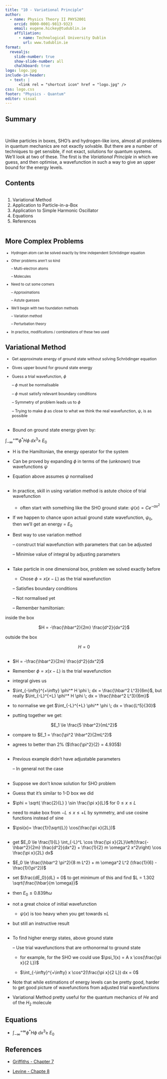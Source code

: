 ```yaml
---
title: "10 - Variational Principle"
author:
  - name: Physics Theory II PHYS2001
    orcid: 0000-0001-9813-9323
    email: eugene.hickey@tudublin.ie
    affiliation: 
      - name: Technological University Dublin
        url: www.tudublin.ie
format:
  revealjs:
    slide-number: true
    show-slide-number: all
    chalkboard: true
logo: logo.jpg
include-in-header:
  - text: |
      <link rel = "shortcut icon" href = "logo.jpg" />
css: logo.css
footer: "Physics - Quantum"
editor: visual
---
```


## Summary

<br>

Unlike particles in boxes, SHO's and hydrogen-like ions, almost all problems in quantum mechanics are not exactly solvable. But there are a number of techniques to get sensible, if not exact, solutions for quantum systems. We'll look at two of these. The first is the *Variational Principle* in which we guess, and then optimise, a wavefunction in such a way to give an upper bound for the energy levels.

## Contents

:::::::: columns
:::: {.column width="100%"}
::: {style="font-size: 100%;"}
1.  Variational Method
2.  Application to Particle-in-a-Box
3.  Application to Simple Harmonic Oscillator
4.  Equations
5.  References
:::
::::

::: {.column width="0%"}
:::

:::: {.column width="0%"}
::: {style="font-size: 90%;"}
:::
::::
::::::::

## More Complex Problems

::: {style="font-size: 80%;"}
-   Hydrogen atom can be solved exactly by time independent Schrödinger equation

-   Other problems aren’t so kind

    – Multi-electron atoms

    – Molecules

-   Need to cut some corners

    – Approximations

    – Astute guesses

-   We’ll begin with two foundation methods

    – Variation method

    – Perturbation theory

-   In practice, modifications / combinations of these two used
:::

## Variational Method

::: {style="font-size: 90%;"}
-   Get approximate energy of ground state without solving Schrödinger equation

-   Gives upper bound for ground state energy

-   Guess a trial wavefunction, $\phi$

    – $\phi$ must be normalisable

    – $\phi$ must satisfy relevant boundary conditions

    – Symmetry of problem leads us to $\phi$

    – Trying to make $\phi$ as close to what we think the real wavefunction, $\psi$, is as possible
:::

## 

-   Bound on ground state energy given by:

$\int_{-\infty}^{+\infty} \phi^* H \phi \; dx^3 \ge \; E_0$

-   H is the Hamiltonian, the energy operator for the system

-   Can be proved by expanding $\phi$ in terms of the (unknown) true wavefunctions $\psi$

-   Equation above assumes $\psi$ normalised

## 

-   In practice, skill in using variation method is astute choice of trial wavefunction

    -   often start with something like the SHO ground state: $\psi(x) = C e^{-\alpha x^2}$

-   If we happen to chance upon actual ground state wavefunction, $\psi_0$, then we’ll get an energy = $E_0$

-   Best way to use variation method

    – construct trial wavefunction with parameters that can be adjusted

    – Minimise value of integral by adjusting parameters

## 

-   Take particle in one dimensional box, problem we solved exactly before

    -   Chose $\phi = x(x-L)$ as the trial wavefunction

    – Satisfies boundary conditions

    – Not normalised yet

    – Remember hamiltonian:

inside the box

<center>$H = -\frac{\hbar^2}{2m}  \frac{d^2}{dx^2}$</center>

outside the box

<center>$H = 0$</center>

## 

-   $H = -\frac{\hbar^2}{2m}  \frac{d^2}{dx^2}$

-   Remember $\phi = x(x-L)$ is the trial wavefunction

-   integral gives us

-   $\int_{-\infty}^{+\infty} \phi^* H \phi \; dx = \frac{\hbar^2 L^3}{6m}$, but really $\int_{-L}^{+L} \phi^* H \phi \; dx = \frac{\hbar^2 L^3}{6m}$

-   to normalise we get $\int_{-L}^{+L} \phi^* \phi \; dx = \frac{L^5}{30}$

-   putting together we get:

<center>$E_1 \le \frac{5 \hbar^2}{mL^2}$</center>

-   compare to $E_1 = \frac{\pi^2 \hbar^2}{2mL^2}$

-   agrees to better than 2% ($\frac{\pi^2}{2} = 4.935$)

## 

-   Previous example didn’t have adjustable parameters

    – In general not the case

## 

-   Suppose we don’t know solution for SHO problem

-   Guess that it’s similar to 1-D box we did

-   $\phi = \sqrt{ \frac{2}{L} } \sin \frac{\pi x}{L}$ for $0 \le x \le L$

-   need to make box from $-L \le x \le +L$ by symmetry, and use cosine functions instead of sine

-   $\psi(x)= \frac{1}{\sqrt{L}} \cos(\frac{\pi x}{2L})$

## 

-   get $E_0 \le \frac{1}{L} \int_{-L}^L \cos \frac{\pi x}{2L}\left(\frac{- \hbar^2}{2m} \frac{d^2}{dx^2} + \frac{1}{2} m \omega^2 x^2\right) \cos \frac{\pi x}{2L} dx$

-   $E_0 \le \frac{\hbar^2 \pi^2}{8 m L^2} +  m \omega^2 L^2 (\frac{1}{6} - \frac{1}{\pi^2})$

-   set $\frac{dE_0}{dL} = 0$ to get minimum of this and find $L = 1.302 \sqrt{\frac{\hbar}{m \omega}}$

-   then $E_0 \le 0.839 \hbar \omega$

-   not a great choice of initial wavefunction

    -   $\psi(x)$ is too heavy when you get towards $\pm L$

-   but still an instructive result

## 

-   To find higher energy states, above ground state

    – Use trial wavefunctions that are orthonormal to ground state

    -   for example, for the SHO we could use $\psi_1(x) = A x \cos(\frac{\pi x}{2 L})$

    -   $\int_{-\infty}^{+\infty} x \cos^2(\frac{\pi x}{2 L}) dx = 0$

-   Note that while estimations of energy levels can be pretty good, harder to get good picture of wavefunctions from adjusted trial wavefunctions

-   Variational Method pretty useful for the quantum mechanics of $He$ and of the $H_2$ molecule

## Equations

-   $\int_{-\infty}^{+\infty} \phi^* H \phi \; dx^3 \ge \; E_0$

## References

-   [Griffiths - Chapter 7](https://library.tudublin.ie/record=b1229083){target="_blank"}

-   [Levine - Chapte 8](https://library.tudublin.ie/record=b2298414){target="_blank"}

